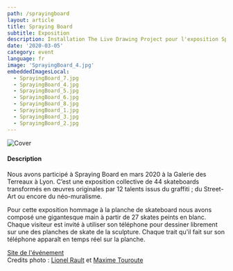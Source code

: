 ```yaml
---
path: /sprayingboard
layout: article
title: Spraying Board
subtitle: Exposition
description: Installation The Live Drawing Project pour l'exposition Spraying Board Place des Terreaux à Lyon
date: '2020-03-05'
category: event
language: fr
image: 'SprayingBoard_4.jpg'
embeddedImagesLocal:
  - SprayingBoard_7.jpg
  - SprayingBoard_4.jpg
  - SprayingBoard_5.jpg
  - SprayingBoard_6.jpg
  - SprayingBoard_8.jpg
  - SprayingBoard_1.jpg
  - SprayingBoard_3.jpg
  - SprayingBoard_2.jpg
---
```


![Cover](cover.jpg)

#### Description

Nous avons participé à Spraying Board en mars 2020 à la Galerie des Terreaux à Lyon. C’est une exposition collective de 44 skateboards transformés en œuvres originales par 12 talents issus du graffiti ; du Street-Art ou encore du néo-muralisme.

Pour cette exposition hommage à la planche de skateboard nous avons composé une gigantesque main à partir de 27 skates peints en blanc. Chaque visiteur est invité à utiliser son téléphone pour dessiner librement sur une des planches de skate de la sculpture. Chaque trait qu'il fait sur son téléphone apparaît en temps réel sur la planche.

<ImageGrid props={props} />

[Site de l'événement](https://sprayingboard.thedailyboard.co/)  
Credits photo : [Lionel Rault](https://lionelrault.smugmug.com/) et [Maxime Touroute](maximetouroute.github.io)
